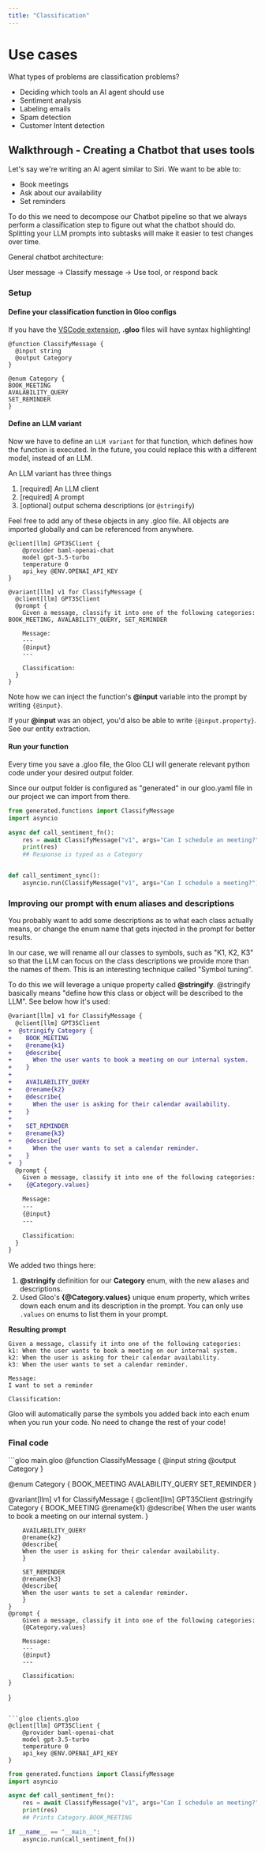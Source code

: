 ```yaml
---
title: "Classification"
---
```


# Use cases

What types of problems are classification problems?

- Deciding which tools an AI agent should use
- Sentiment analysis
- Labeling emails
- Spam detection
- Customer Intent detection

## Walkthrough - Creating a Chatbot that uses tools

Let's say we're writing an AI agent similar to Siri. We want to be able to:

- Book meetings
- Ask about our availability
- Set reminders

To do this we need to decompose our Chatbot pipeline so that we always perform a classification step
to figure out what the chatbot should do. Splitting your LLM prompts into subtasks will make it easier to test changes over time.

General chatbot architecture:

User message -> Classify message -> Use tool, or respond back

### Setup

#### Define your classification function in Gloo configs

<Info>If you have the [VSCode extension](/mdx/installation#gloo-extension), **.gloo** files will have syntax highlighting!</Info>
``` gloo main.gloo
@function ClassifyMessage {
  @input string
  @output Category
}

@enum Category {
BOOK_MEETING
AVALABILITY_QUERY
SET_REMINDER
}

````

#### Define an LLM variant
Now we have to define an `LLM variant` for that function, which defines how the function is executed.
In the future, you could replace this with a different model, instead of an LLM.

An LLM variant has three things
1. [required] An LLM client
2. [required] A prompt
3. [optional] output schema descriptions (or `@stringify`)

<Tip>Feel free to add any of these objects in any .gloo file. All objects are imported globally and can be referenced from anywhere.</Tip>

```gloo main.gloo
@client[llm] GPT35Client {
    @provider baml-openai-chat
    model gpt-3.5-turbo
    temperature 0
    api_key @ENV.OPENAI_API_KEY
}

@variant[llm] v1 for ClassifyMessage {
  @client[llm] GPT35Client
  @prompt {
    Given a message, classify it into one of the following categories: BOOK_MEETING, AVALABILITY_QUERY, SET_REMINDER

    Message:
    ---
    {@input}
    ---

    Classification:
  }
}

````

Note how we can inject the function's **@input** variable into the prompt by writing `{@input}`.

<Tip>If your **@input** was an object, you'd also be able to write `{@input.property}`. See our entity extraction.</Tip>

#### Run your function

Every time you save a .gloo file, the Gloo CLI will generate relevant python code under your desired output folder.

Since our output folder is configured as "generated" in our gloo.yaml file in our project we can import from there.

```python app/pipeline.py
from generated.functions import ClassifyMessage
import asyncio

async def call_sentiment_fn():
    res = await ClassifyMessage("v1", args="Can I schedule an meeting?")
    print(res)
    ## Response is typed as a Category


def call_sentiment_sync():
    asyncio.run(ClassifyMessage("v1", args="Can I schedule a meeting?"))

```

### Improving our prompt with enum aliases and descriptions

You probably want to add some descriptions as to what each class actually means, or change the enum name that gets injected in the prompt for better results.

In our case, we will rename all our classes to symbols, such as "K1, K2, K3" so that the LLM can focus on the class descriptions we provide more than the names of them. This is an interesting technique called "Symbol tuning".

To do this we will leverage a unique property called **@stringify**. @stringify basically means "define how this class or object will be described to the LLM".
See below how it's used:

```diff main.gloo
@variant[llm] v1 for ClassifyMessage {
  @client[llm] GPT35Client
+  @stringify Category {
+    BOOK_MEETING
+    @rename{k1}
+    @describe{
+      When the user wants to book a meeting on our internal system.
+    }
+
+    AVAILABILITY_QUERY
+    @rename{k2}
+    @describe{
+      When the user is asking for their calendar availability.
+    }
+
+    SET_REMINDER
+    @rename{k3}
+    @describe{
+      When the user wants to set a calendar reminder.
+    }
+  }
  @prompt {
    Given a message, classify it into one of the following categories:
+    {@Category.values}

    Message:
    ---
    {@input}
    ---

    Classification:
  }
}
```

We added two things here:

1. **@stringify** definition for our **Category** enum, with the new aliases and descriptions.
2. Used Gloo's **\{@Category.values\}** unique enum property, which writes down each enum and its description in the prompt. You can only use `.values` on enums to list them in your prompt.

**Resulting prompt**

```
Given a message, classify it into one of the following categories:
k1: When the user wants to book a meeting on our internal system.
k2: When the user is asking for their calendar availability.
k3: When the user wants to set a calendar reminder.

Message:
I want to set a reminder

Classification:
```

<Tip>
  Gloo will automatically parse the symbols you added back into each enum when
  you run your code. No need to change the rest of your code!
</Tip>

### Final code

<CodeGroup>
```gloo main.gloo
@function ClassifyMessage {
  @input string
  @output Category
}

@enum Category {
BOOK_MEETING
AVALABILITY_QUERY
SET_REMINDER
}

@variant[llm] v1 for ClassifyMessage {
@client[llm] GPT35Client
@stringify Category {
BOOK_MEETING
@rename{k1}
@describe{
When the user wants to book a meeting on our internal system.
}

        AVAILABILITY_QUERY
        @rename{k2}
        @describe{
        When the user is asking for their calendar availability.
        }

        SET_REMINDER
        @rename{k3}
        @describe{
        When the user wants to set a calendar reminder.
        }
    }
    @prompt {
        Given a message, classify it into one of the following categories:
        {@Category.values}

        Message:
        ---
        {@input}
        ---

        Classification:
    }

}

````

```gloo clients.gloo
@client[llm] GPT35Client {
    @provider baml-openai-chat
    model gpt-3.5-turbo
    temperature 0
    api_key @ENV.OPENAI_API_KEY
}
````

```python app/pipeline.py
from generated.functions import ClassifyMessage
import asyncio

async def call_sentiment_fn():
    res = await ClassifyMessage("v1", args="Can I schedule an meeting?")
    print(res)
    ## Prints Category.BOOK_MEETING

if __name__ == "__main__":
    asyncio.run(call_sentiment_fn())
```

</CodeGroup>
